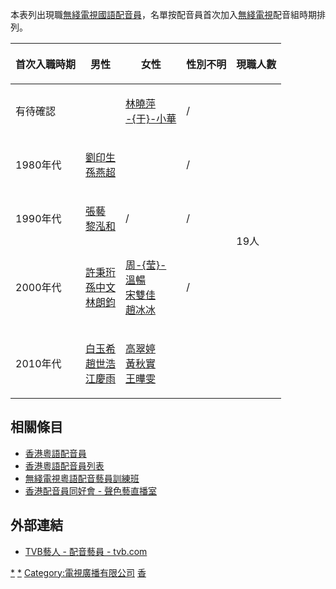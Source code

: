 {{About|國語配音員|粵語配音員|無綫電視粵語配音藝員列表}}

{{original research|time=2018-07-03T00:54:49+00:00}}
本表列出現職[[無綫電視|無綫電視]][[國語|國語]][[配音員|配音員]]，名單按配音員首次加入[[無綫電視|無綫電視]]配音組時期排列。

{| class="wikitable"
|- bgcolor="#CCCCCC"
! 首次入職時期 || 男性 || 女性 || 性別不明 || 現職人數
|-align="center"
| 有待確認 ||  ||[[林曉萍|林曉萍]]<br>[[于小華|-{于}-小華]] || /
|rowspan="5"| 19人 
|-align="center"
| 1980年代 || [[劉印生|劉印生]]<br>[[孫燕超|孫燕超]] || || /
|-align="center"
| 1990年代 || [[張藝|張藝]]<br>[[黎泓和|黎泓和]]|| / || /
|-align="center"
| 2000年代 || [[許秉珩|許秉珩]]<br>[[孫中文|孫中文]]<br>[[林朗鈞|林朗鈞]]|| [[周莹_(配音演員)|周-{莹}-]]<br>[[溫暢|溫暢]]<br>[[宋雙佳|宋雙佳]]<br>[[趙冰冰|趙冰冰]] || /
|-align="center"
| 2010年代 || [[白玉希|白玉希]]<br>[[趙世浩|趙世浩]]<br>[[江慶雨|江慶雨]] || [[高翠婷|高翠婷]]<br>[[黃秋實|黃秋實]]<br>[[王曄雯|王曄雯]]  || 
|}

==相關條目==
*[[香港粵語配音員|香港粵語配音員]]
*[[香港粵語配音員列表|香港粵語配音員列表]]
*[[無綫電視粵語配音藝員訓練班|無綫電視粵語配音藝員訓練班]]
*[[香港配音員同好會_-_聲色藝直播室|香港配音員同好會 - 聲色藝直播室]]

==外部連結==
*[http://artiste.tvb.com/main/artistelist/5 TVB藝人 - 配音藝員 - tvb.com] {{Wayback|url=http://artiste.tvb.com/main/artistelist/5 |date=20210208140938 }}

[[Category:香港配音員|*]]
[[Category:無綫電視配音員|*]]
[[Category:電視廣播有限公司|Category:電視廣播有限公司]]
[[Category:配音員列表|香]]